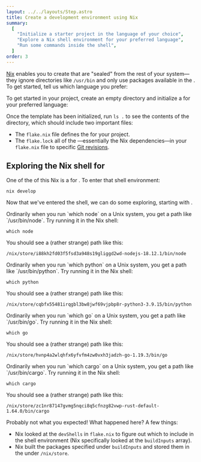 ```yaml
---
layout: ../../layouts/Step.astro
title: Create a development environment using Nix
summary:
  [
    "Initialize a starter project in the language of your choice",
    "Explore a Nix shell environment for your preferred language",
    "Run some commands inside the shell",
  ]
order: 3
---
```



[Nix] enables you to create <Snippet id="shell-environments"
show="shell environments" client:only /> that are "sealed" from the
rest of your system&mdash;they ignore directories like `/usr/bin` and
only use packages available in the <Snippet id="nix-store" show="Nix
store" client:only />. To get started, tell us which language you
prefer:

<Languages client:only />

To get started in your <Language client:only /> project,
create an empty directory and initialize a <Snippet id="flake-templates" show="flake template" client:only /> for your preferred language:

<Shell client:only />

Once the template has been initialized, run `ls .` to see the contents of the directory, which should include two important files:

- The `flake.nix` file defines the <Snippet id="flakes" show="flake" client:only /> for your project.
- The `flake.lock` <Snippet id="pinning" show="pins" client:only /> all of the <Snippet id="flake-inputs" show="flake inputs" client:only /> &mdash;essentially the Nix dependencies&mdash;in your `flake.nix` file to specific [Git revisions][rev].

## Exploring the Nix shell for <Language client:only />

One of the <Snippet id="flake-outputs" show="outputs" client:only /> of this Nix <Snippet id="flakes" show="flake" client:only /> is a <Snippet id="shell-environments" show="shell environment" client:only /> for <Language client:only />.
To enter that shell environment:

```shell
nix develop
```

Now that we've entered the shell, we can do some exploring, starting with <Snippet id="nix-store" show="Nix store paths" client:only />.

<SpecificLanguage lang="JavaScript" client:only>
Ordinarily when you run `which node` on a Unix system, you get a path like `/usr/bin/node`. Try running it in the Nix shell:

```shell
which node
```

You should see a (rather strange) path like this:

```shell
/nix/store/i88kh2fd03f5fsd3a948s19gliggd2wd-nodejs-18.12.1/bin/node
```

</SpecificLanguage>
<SpecificLanguage lang="Python" client:only>
Ordinarily when you run `which python` on a Unix system, you get a path like `/usr/bin/python`. Try running it in the Nix shell:

```shell
which python
```

You should see a (rather strange) path like this:

```shell
/nix/store/cqbfx55481irqgbl3bw8jwf69vjpbp8r-python3-3.9.15/bin/python
```

</SpecificLanguage>
<SpecificLanguage lang="Go" client:only>
Ordinarily when you run `which go` on a Unix system, you get a path like `/usr/bin/go`. Try running it in the Nix shell:

```shell
which go
```

You should see a (rather strange) path like this:

```shell
/nix/store/hvnp4a2wlqhfx6yfvfm4zw0vxh3jadzh-go-1.19.3/bin/go
```

</SpecificLanguage>
<SpecificLanguage lang="Rust" client:only>
Ordinarily when you run `which cargo` on a Unix system, you get a path like `/usr/bin/cargo`. Try running it in the Nix shell:

```shell
which cargo
```

You should see a (rather strange) path like this:

```shell
/nix/store/zc1nr87147gvmg5nqci8q5cfnzg82vwp-rust-default-1.64.0/bin/cargo
```

</SpecificLanguage>

Probably not what you expected! What happened here? A few things:

- Nix looked at the `devShells` <Snippet id="flake-outputs" show="output" client:only /> in
  `flake.nix` to figure out which <Snippet id="packages" show="Nix packages" client:only /> to
  include in the shell environment (Nix specifically looked at the `buildInputs` array).
- Nix built the packages specified under `buildInputs` and stored them in the
  <Snippet id="nix-store" show="Nix store" client:only /> under `/nix/store`.

[nix]: https://nixos.org
[rev]: https://git-scm.com/docs/revisions
